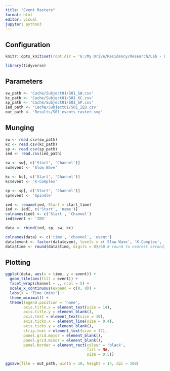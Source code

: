 ---
title: "Event Rasters"
format: html
editor: visual
jupyter: python3
---

## Configuration

```{r, setup, include = FALSE}
knitr::opts_knit$set(root.dir = 'G:/My Drive/Residency/Research/Lab - Damisah/Project - Sleep')
```

```{r}
library(tidyverse)
```

## Parameters

```{r}
sw_path <- 'Cache/Subject01/S01_SW.csv'
kc_path <- 'Cache/Subject01/S01_KC.csv'
sp_path <- 'Cache/Subject01/S01_SP.csv'
ied_path <- 'Cache/Subject01/S01_IED.csv'
out_path <- 'Results/S01_events_raster.svg'
```

## Munging

```{r}
sw <- read.csv(sw_path)
kc <- read.csv(kc_path)
sp <- read.csv(sp_path)
ied <- read.csv(ied_path)

sw <- sw[, c('Start', 'Channel')]
sw$event <- 'Slow Wave'

kc <- kc[, c('Start', 'Channel')]
kc$event <- 'K-Complex'

sp <- sp[, c('Start', 'Channel')]
sp$event <- 'Spindle'

ied <- rename(ied, Start = start_time)
ied <- ied[, c('Start', 'name')]
colnames(ied) <- c('Start', 'Channel')
ied$event <- 'IED'

data <- rbind(ied, sp, sw, kc)

colnames(data) <- c('time', 'channel', 'event')
data$event <- factor(data$event, levels = c('Slow Wave', 'K-Complex', 'Spindle', 'IED'))
data$time <- round(data$time, digits = 0)/60 # round to nearest second, then give minutes
```

## Plotting

```{r}
ggplot(data, aes(x = time, y = event)) +
  geom_tile(aes(fill = event)) + 
  facet_wrap(channel ~ ., ncol = 5) +
  scale_x_continuous(expand = c(0, 0)) +
  labs(x = 'Time (min)') +
  theme_minimal() + 
  theme(legend.position = 'none',
        axis.title.x = element_text(size = 14),
        axis.title.y = element_blank(),
        axis.text = element_text(size = 10),
        axis.ticks.x = element_line(size = 0.4),
        axis.ticks.y = element_blank(),
        strip.text = element_text(size = 12),
        panel.grid.major = element_blank(),
        panel.grid.minor = element_blank(),
        panel.border = element_rect(colour = 'black', 
                                    fill = NA, 
                                    size = 0.5))
```

```{r}
ggsave(file = out_path, width = 10, height = 14, dpi = 300)
```
